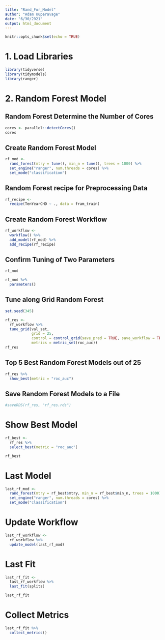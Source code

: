 ---
title: "Rand_For_Model"
author: "Adam Kuperavage"
date: "6/30/2021"
output: html_document
---

```{r setup, include=FALSE}
knitr::opts_chunk$set(echo = TRUE)
```

# 1. Load Libraries

```{r message=FALSE, warning=FALSE}
library(tidyverse)
library(tidymodels)
library(ranger)
```


# 2. Random Forest Model 

## Random Forest Determine the Number of Cores

```{r}
cores <- parallel::detectCores()
cores
```

## Create Random Forest Model

```{r}
rf_mod <- 
  rand_forest(mtry = tune(), min_n = tune(), trees = 1000) %>% 
  set_engine("ranger", num.threads = cores) %>% 
  set_mode("classification")
```

## Random Forest recipe for Preprocessing Data

```{r}
rf_recipe <- 
  recipe(TenYearCHD ~ ., data = fram_train)
```

## Create Random Forest Workflow

```{r}
rf_workflow <- 
  workflow() %>% 
  add_model(rf_mod) %>% 
  add_recipe(rf_recipe)
```

## Confirm Tuning of Two Parameters

```{r}
rf_mod

rf_mod %>% 
  parameters()
```

## Tune along Grid Random Forest

```{r}
set.seed(345)

rf_res <- 
  rf_workflow %>% 
  tune_grid(val_set,
            grid = 25,
            control = control_grid(save_pred = TRUE, save_workflow = TRUE),
            metrics = metric_set(roc_auc))
rf_res
```

## Top 5 Best Random Forest Models out of 25

```{r}
rf_res %>% 
  show_best(metric = "roc_auc")
```

## Save Random Forest Models to a File

```{r}
#saveRDS(rf_res, "rf_res.rds")
```

# Show Best Model

```{r}
rf_best <- 
  rf_res %>% 
  select_best(metric = "roc_auc")

rf_best
```

# Last Model

```{r}
last_rf_mod <- 
  rand_forest(mtry = rf_best$mtry, min_n = rf_best$min_n, trees = 1000) %>% 
  set_engine("ranger", num.threads = cores) %>% 
  set_mode("classification")
```


# Update Workflow

```{r}
last_rf_workflow <- 
  rf_workflow %>% 
  update_model(last_rf_mod)
```

# Last Fit

```{r}
last_rf_fit <- 
  last_rf_workflow %>% 
  last_fit(splits)

last_rf_fit
```


# Collect Metrics

```{r}
last_rf_fit %>% 
  collect_metrics()
```


